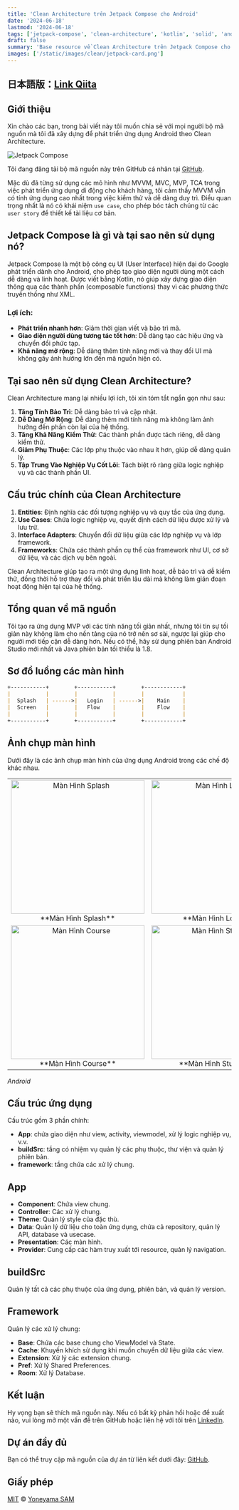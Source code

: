 ```yaml
---
title: 'Clean Architecture trên Jetpack Compose cho Android'
date: '2024-06-18'
lastmod: '2024-06-18'
tags: ['jetpack-compose', 'clean-architecture', 'kotlin', 'solid', 'android']
draft: false
summary: 'Base resource về Clean Architecture trên Jetpack Compose cho Android'
images: ['/static/images/clean/jetpack-card.png']
---
```


## 日本語版：[Link Qiita](https://qiita.com/samyoney/items/d53d0b58c1b5e4b6fa08)

## Giới thiệu

Xin chào các bạn, trong bài viết này tôi muốn chia sẻ với mọi người bộ mã nguồn mà tôi đã xây dựng để phát triển ứng dụng Android theo Clean Architecture.
<TOCInline toc={props.toc} exclude="Giới thiệu" />

![Jetpack Compose](/static/images/clean/jetpack-card.png)

Tôi đang đăng tải bộ mã nguồn này trên GitHub cá nhân tại [GitHub](https://github.com/samyoney).

Mặc dù đã từng sử dụng các mô hình như MVVM, MVC, MVP, TCA trong việc phát triển ứng dụng di động cho khách hàng, tôi cảm thấy MVVM vẫn có tính ứng dụng cao nhất trong việc kiểm thử và dễ dàng duy trì. Điều quan trọng nhất là nó có khái niệm `use case`, cho phép bóc tách chúng từ các `user story` để thiết kế tài liệu cơ bản.

## Jetpack Compose là gì và tại sao nên sử dụng nó?

Jetpack Compose là một bộ công cụ UI (User Interface) hiện đại do Google phát triển dành cho Android, cho phép tạo giao diện người dùng một cách dễ dàng và linh hoạt. Được viết bằng Kotlin, nó giúp xây dựng giao diện thông qua các thành phần (composable functions) thay vì các phương thức truyền thống như XML.

### Lợi ích:

- **Phát triển nhanh hơn**: Giảm thời gian viết và bảo trì mã.
- **Giao diện người dùng tương tác tốt hơn**: Dễ dàng tạo các hiệu ứng và chuyển đổi phức tạp.
- **Khả năng mở rộng**: Dễ dàng thêm tính năng mới và thay đổi UI mà không gây ảnh hưởng lớn đến mã nguồn hiện có.

## Tại sao nên sử dụng Clean Architecture?

Clean Architecture mang lại nhiều lợi ích, tôi xin tóm tắt ngắn gọn như sau:

1. **Tăng Tính Bảo Trì**: Dễ dàng bảo trì và cập nhật.
2. **Dễ Dàng Mở Rộng**: Dễ dàng thêm mới tính năng mà không làm ảnh hưởng đến phần còn lại của hệ thống.
3. **Tăng Khả Năng Kiểm Thử**: Các thành phần được tách riêng, dễ dàng kiểm thử.
4. **Giảm Phụ Thuộc**: Các lớp phụ thuộc vào nhau ít hơn, giúp dễ dàng quản lý.
5. **Tập Trung Vào Nghiệp Vụ Cốt Lõi**: Tách biệt rõ ràng giữa logic nghiệp vụ và các thành phần UI.

## Cấu trúc chính của Clean Architecture

1. **Entities**: Định nghĩa các đối tượng nghiệp vụ và quy tắc của ứng dụng.
2. **Use Cases**: Chứa logic nghiệp vụ, quyết định cách dữ liệu được xử lý và lưu trữ.
3. **Interface Adapters**: Chuyển đổi dữ liệu giữa các lớp nghiệp vụ và lớp framework.
4. **Frameworks**: Chứa các thành phần cụ thể của framework như UI, cơ sở dữ liệu, và các dịch vụ bên ngoài.

Clean Architecture giúp tạo ra một ứng dụng linh hoạt, dễ bảo trì và dễ kiểm thử, đồng thời hỗ trợ thay đổi và phát triển lâu dài mà không làm gián đoạn hoạt động hiện tại của hệ thống.

## Tổng quan về mã nguồn

Tôi tạo ra ứng dụng MVP với các tính năng tối giản nhất, nhưng tôi tin sự tối giản này không làm cho nền tảng của nó trở nên sơ sài, ngược lại giúp cho người mới tiếp cận dễ dàng hơn. Nếu có thể, hãy sử dụng phiên bản Android Studio mới nhất và Java phiên bản tối thiểu là 1.8.

## Sơ đồ luồng các màn hình

```md
+-----------+        +-----------+        +------------+
|           |        |           |        |            |
|  Splash   | ------>|   Login   | ------>|    Main    |
|  Screen   |        |   Flow    |        |    Flow    |
|           |        |           |        |            |
+-----------+        +-----------+        +------------+
```

## Ảnh chụp màn hình

Dưới đây là các ảnh chụp màn hình của ứng dụng Android trong các chế độ khác nhau.
<table>
  <tr>
    <td align="center">
      <img src="/static/images/clean/splash-android.png" alt="Màn Hình Splash" width="300"/>
      **Màn Hình Splash**
    </td>
    <td align="center">
      <img src="/static/images/clean/login-android.png" alt="Màn Hình Login" width="300"/>
      **Màn Hình Login**
    </td>
    <td align="center">
      <img src="/static/images/clean/register-android.png" alt="Màn Hình Login" width="300"/>
      **Màn Hình Register**
    </td>
  </tr>
  <tr>
    <td align="center">
      <img src="/static/images/clean/course-android.png" alt="Màn Hình Course" width="300"/>
      **Màn Hình Course**
    </td>
    <td align="center">
      <img src="/static/images/clean/student-android.png" alt="Màn Hình Student" width="300"/>
      **Màn Hình Student**
    </td>
  </tr>
</table>

*Android*

## Cấu trúc ứng dụng

Cấu trúc gồm 3 phần chính:

- **App**: chứa giao diện như view, activity, viewmodel, xử lý logic nghiệp vụ, v.v.
- **buildSrc**: tầng có nhiệm vụ quản lý các phụ thuộc, thư viện và quản lý phiên bản.
- **framework**: tầng chứa các xử lý chung.

## App

- **Component**: Chứa view chung.
- **Controller**: Các xử lý chung.
- **Theme**: Quản lý style của đặc thù.
- **Data**: Quản lý dữ liệu cho toàn ứng dụng, chứa cả repository, quản lý API, database và usecase.
- **Presentation**: Các màn hình.
- **Provider**: Cung cấp các hàm truy xuất tới resource, quản lý navigation.

## buildSrc

Quản lý tất cả các phụ thuộc của ứng dụng, phiên bản, và quản lý version.

## Framework

Quản lý các xử lý chung:
- **Base**: Chứa các base chung cho ViewModel và State.
- **Cache**: Khuyến khích sử dụng khi muốn chuyển dữ liệu giữa các view.
- **Extension**: Xử lý các extension chung.
- **Pref**: Xử lý Shared Preferences.
- **Room**: Xử lý Database.

## Kết luận

Hy vọng bạn sẽ thích mã nguồn này. Nếu có bất kỳ phản hồi hoặc đề xuất nào, vui lòng mở một vấn đề trên GitHub hoặc liên hệ với tôi trên [LinkedIn](https://www.linkedin.com/in/sam-nguyen-204876192/).

## Dự án đầy đủ

Bạn có thể truy cập mã nguồn của dự án từ liên kết dưới đây: [GitHub](https://github.com/samyoney/compose_clean_base).

## Giấy phép

[MIT](https://github.com/samyoney/compose_clean_base/blob/develop/LICENSE) © [Yoneyama SAM](https://samyoney.github.io/)
